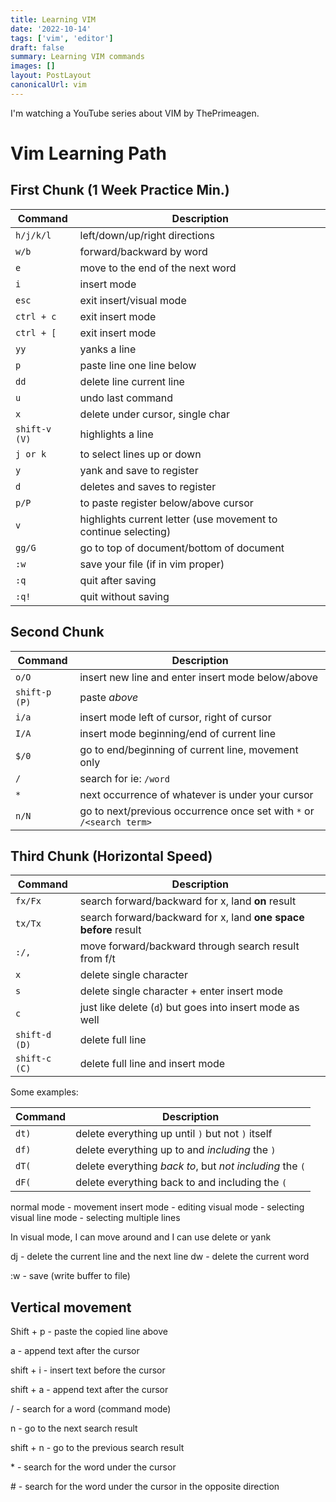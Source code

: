 ```yaml
---
title: Learning VIM
date: '2022-10-14'
tags: ['vim', 'editor']
draft: false
summary: Learning VIM commands
images: []
layout: PostLayout
canonicalUrl: vim
---
```


I'm watching a YouTube series about VIM by ThePrimeagen.

# Vim Learning Path

## First Chunk (1 Week Practice Min.)

| Command       | Description                                                    |
| ------------- | -------------------------------------------------------------- |
| `h/j/k/l`     | left/down/up/right directions                                  |
| `w/b`         | forward/backward by word                                       |
| `e`           | move to the end of the next word                               |
| `i`           | insert mode                                                    |
| `esc`         | exit insert/visual mode                                        |
| `ctrl + c`    | exit insert mode                                               |
| `ctrl + [`    | exit insert mode                                               |
| `yy`          | yanks a line                                                   |
| `p`           | paste line one line below                                      |
| `dd`          | delete line current line                                       |
| `u`           | undo last command                                              |
| `x`           | delete under cursor, single char                               |
| `shift-v (V)` | highlights a line                                              |
| `j or k`      | to select lines up or down                                     |
| `y`           | yank and save to register                                      |
| `d`           | deletes and saves to register                                  |
| `p/P`         | to paste register below/above cursor                           |
| `v`           | highlights current letter (use movement to continue selecting) |
| `gg/G`        | go to top of document/bottom of document                       |
| `:w`          | save your file (if in vim proper)                              |
| `:q`          | quit after saving                                              |
| `:q!`         | quit without saving                                            |

## Second Chunk

| Command       | Description                                                          |
| ------------- | -------------------------------------------------------------------- |
| `o/O`         | insert new line and enter insert mode below/above                    |
| `shift-p (P)` | paste _above_                                                        |
| `i/a`         | insert mode left of cursor, right of cursor                          |
| `I/A`         | insert mode beginning/end of current line                            |
| `$/0`         | go to end/beginning of current line, movement only                   |
| `/`           | search for ie: `/word`                                               |
| `*`           | next occurrence of whatever is under your cursor                     |
| `n/N`         | go to next/previous occurrence once set with `*` or `/<search term>` |

## Third Chunk (Horizontal Speed)

| Command       | Description                                                     |
| ------------- | --------------------------------------------------------------- |
| `fx/Fx`       | search forward/backward for x, land **on** result               |
| `tx/Tx`       | search forward/backward for x, land **one space before** result |
| `:/,`         | move forward/backward through search result from f/t            |
| `x`           | delete single character                                         |
| `s`           | delete single character + enter insert mode                     |
| `c`           | just like delete (`d`) but goes into insert mode as well        |
| `shift-d (D)` | delete full line                                                |
| `shift-c (C)` | delete full line and insert mode                                |

Some examples:

| Command | Description                                              |
| ------- | -------------------------------------------------------- |
| `dt)`   | delete everything up until `)` but not `)` itself        |
| `df)`   | delete everything up to and _including_ the `)`          |
| `dT(`   | delete everything _back to_, but _not including_ the `(` |
| `dF(`   | delete everything back to and including the `(`          |

normal mode - movement
insert mode - editing
visual mode - selecting
visual line mode - selecting multiple lines

In visual mode, I can move around and I can use delete or yank

dj - delete the current line and the next line
dw - delete the current word

:w - save (write buffer to file)

## Vertical movement

Shift + p - paste the copied line above

a - append text after the cursor

shift + i - insert text before the cursor

shift + a - append text after the cursor

/ - search for a word (command mode)

n - go to the next search result

shift + n - go to the previous search result

\* - search for the word under the cursor

\# - search for the word under the cursor in the opposite direction
